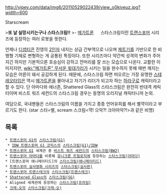 http://yipev.com/data/img6/20110529022439/view_o0kiveuz.jpg?width=600

Starscream

>'''또 날 실망시키는구나 스타스크림!!'''
>- [[메가트론]]
　
스타스크림이란 [[트랜스포머]] 시리즈에 등장하는 여러 로봇을 뜻한다.

언제나 [[디셉티콘]] 진영의 [[2인자]] 내지는 상급 간부역으로 나오며 [[제트기]]를 기반으로 한 비행형 기체로 변형하는 게 공통된 특징이다. 또한 시리즈마다 약간씩 성격의 변화가 주어지긴 하지만 기본적으론 호승심이 강하고 잔머리를 잘 쓰는 모습으로 나온다. 교활한 이미지지만, [[wiki:"메가트론" 무서운 윗대가리]]가 시키는 일을 완수하지 못해 매번 깨지는 모습은 어른이 돼서 공감하게 된다. 때문에, 스타스크림 하면 떠오르는 가장 유명한 [[스테레오타입]]은 역시 [[메가트론]]을 몰아내고 자기가 리더가 되고자 하는 [[하라구로]] 캐릭터라고 할 수 있다. 단 아마다와 에너존, Shattered Glass의 스타스크림은 완전히 반대격 캐릭터이며 비스트 워즈 세컨드의 스타스크림 경우는 동명의 오리지널 캐릭터니까 논외.

여담으로, 국내팬들은 스타스크림의 이름을 가지고 종종 언어유희를 해서 별꺅이라고 부르기도 한다.
(star 스타=별, scream 스크림<꺅! 으악?! 크아아악?!>과 같은 비명)


== 목록 ==
 * [[트랜스포머 G1]]의 [[스타스크림(G1)]]
  * [[IDW 트랜스포머 G1 코믹스]]의 [[스타스크림(G1)/IDW]] 
 * [[트랜스포머 G1]] 세계관 중 [[비스트 워즈 세컨드]]의 [[스타스크림(BW2)]]
 * [[트랜스포머 아마다]]를 비롯해 [[유니크론 트릴로지]]에 등장하는 [[스타스크림(아마다)]]
 * [트랜스포머 애니메이티드]의 [[스타스크림(애니메이티드)]]
 * [[트랜스포머 실사영화 시리즈]]의 [[스타스크림(실사판)]]
 * [[트랜스포머 트랜스테크]]의 [[스타스크림(트랜스테크)]]
 * [[Shattered Glass]]의 [[스타스크림(SG)]]
 * Aligned 세계관에 등장하는 [[스타스크림(프라임)]]
 * [[크레-오]]의 [[스타스크림(크레-오)]]
